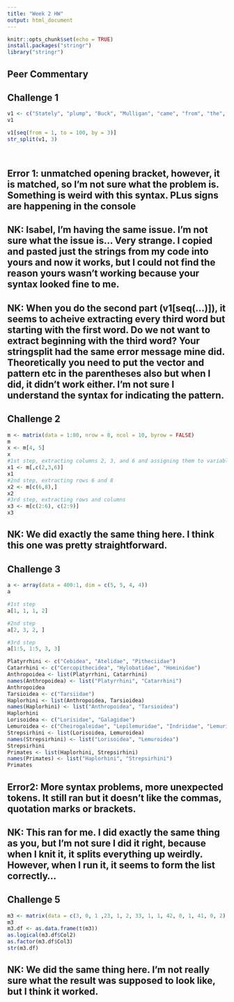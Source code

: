 ```yaml
---
title: "Week 2 HW"
output: html_document
---
```


```r
knitr::opts_chunk$set(echo = TRUE)
install.packages("stringr")
library("stringr")

```

## Peer Commentary

## Challenge 1
```r

v1 <- c("Stately", "plump", "Buck", "Mulligan", "came", "from", "the", "stairhead", "bearing", "a", "bowl", "of", "lather", "on", "which", "a", "mirror", "and", "a", "razor", "lay", "crossed")
v1

v1[seq(from = 1, to = 100, by = 3)]
str_split(v1, 3)

 
```

## Error 1: unmatched opening bracket, however, it is matched, so I'm not sure what the problem is. Something is weird with this syntax. PLus signs are happening in the console

## NK: Isabel, I'm having the same issue. I'm not sure what the issue is... Very strange. I copied and pasted just the strings from my code into yours and now it works, but I could not find the reason yours wasn't working because your syntax looked fine to me. 

## NK: When you do the second part (v1[seq(...)]), it seems to acheive extracting every third word but starting with the first word. Do we not want to extract beginning with the third word? Your stringsplit had the same error message mine did. Theoretically you need to put the vector and pattern etc in the parentheses also but when I did, it didn't work either. I'm not sure I understand the syntax for indicating the pattern. 

## Challenge 2
```r
m <- matrix(data = 1:80, nrow = 8, ncol = 10, byrow = FALSE)
m
x <- m[4, 5]
x
#1st step, extracting columns 2, 3, and 6 and assigning them to variable x
x1 <- m[,c(2,3,6)] 
x1
#2nd step, extracting rows 6 and 8
x2 <- m[c(6,8),] 
x2
#3rd step, extracting rows and columns
x3 <- m[c(2:6), c(2:9)]
x3
```
## NK: We did exactly the same thing here. I think this one was pretty straightforward. 

## Challenge 3
```r
a <- array(data = 400:1, dim = c(5, 5, 4, 4))
a

#1st step
a[1, 1, 1, 2]

#2nd step
a[2, 3, 2, ]

#3rd step
a[1:5, 1:5, 3, 3]
```
```r
Platyrrhini <- c("Cebidea", "Atelidae", "Pitheciidae")
Catarrhini <- c("Cercopithecidea", "Hylobatidae", "Hominidae")
Anthropoidea <- list(Platyrrhini, Catarrhini)
names(Anthropoidea) <- list("Platyrrhini", "Catarrhini")
Anthropoidea
Tarsioidea <- c("Tarsiidae")
Haplorhini <- list(Anthropoidea, Tarsioidea)
names(Haplorhini) <- list("Anthropoidea", "Tarsioidea")
Haplorhini
Lorisoidea <- c("Lorisidae", "Galagidae")
Lemuroidea <- c("Cheirogaleidae", "Lepilemuridae", "Indriidae", "Lemuridae", "Daubentoniidae")
Strepsirhini <- list(Lorisoidea, Lemuroidea)
names(Strepsirhini) <- list("Lorisoidea", "Lemuroidea")
Strepsirhini
Primates <- list(Haplorhini, Strepsirhini)
names(Primates) <- list("Haplorhini", "Strepsirhini")
Primates
```
## Error2: More syntax problems, more unexpected tokens. It still ran but it doesn't like the commas, quotation marks or brackets.

## NK: This ran for me. I did exactly the same thing as you, but I'm not sure I did it right, because when I knit it, it splits everything up weirdly. However, when I run it, it seems to form the list correctly...

## Challenge 5
```r
m3 <- matrix(data = c(3, 0, 1 ,23, 1, 2, 33, 1, 1, 42, 0, 1, 41, 0, 2), nrow = 5, ncol = 3, byrow = TRUE)
m3
m3.df <- as.data.frame(t(m3))
as.logical(m3.df$Col2)
as.factor(m3.df$Col3)
str(m3.df)
```
## NK: We did the same thing here. I'm not really sure what the result was supposed to look like, but I think it worked. 